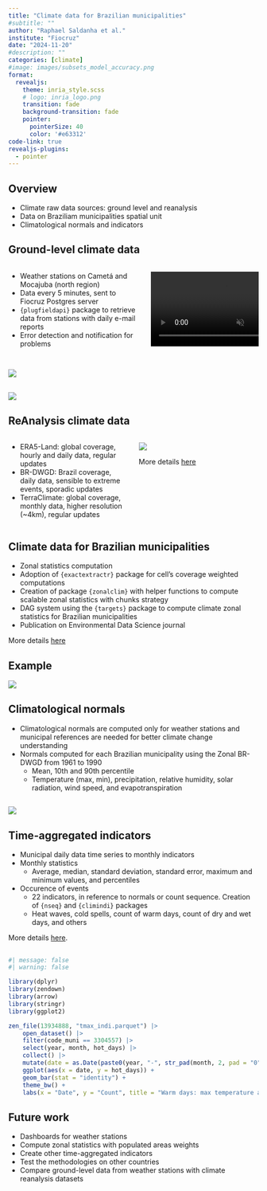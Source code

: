```yaml
---
title: "Climate data for Brazilian municipalities"
#subtitle: ""
author: "Raphael Saldanha et al."
institute: "Fiocruz"
date: "2024-11-20"
#description: ""
categories: [climate]
#image: images/subsets_model_accuracy.png
format:
  revealjs: 
    theme: inria_style.scss
    # logo: inria_logo.png
    transition: fade
    background-transition: fade
    pointer:
      pointerSize: 40
      color: '#e63312'
code-link: true
revealjs-plugins:
  - pointer
---
```


## Overview

-   Climate raw data sources: ground level and reanalysis
-   Data on Braziliam municipalities spatial unit
-   Climatological normals and indicators

## Ground-level climate data

::::: columns
::: {.column width="55%"}
-   Weather stations on Cametá and Mocajuba (north region)
-   Data every 5 minutes, sent to Fiocruz Postgres server
-   `{plugfieldapi}` package to retrieve data from stations with daily e-mail reports
-   Error detection and notification for problems
:::

::: {.column width="45%"}
![](images/estacao_mocajuba.mp4){autoplay="true" loop="true" muted="true"}
:::
:::::

##

![](../talks/images/estacoes_temp.png)

##

![](../talks/images/estacoes_moon.png)

## ReAnalysis climate data

::::: columns
::: {.column width="50%"}
-   [ERA5-Land]{.hl}: global coverage, hourly and daily data, regular updates
-   [BR-DWGD]{.hl}: Brazil coverage, daily data, sensible to extreme events, sporadic updates
-   [TerraClimate]{.hl}: global coverage, monthly data, higher resolution (\~4km), regular updates
:::

::: {.column width="50%"}
![](../data-projects/era5land-daily-latin-america_files/figure-html/unnamed-chunk-1-1.png)

More details [here](https://rfsaldanha.github.io/data-projects/era5land-daily-latin-america.html)
:::
:::::

## Climate data for Brazilian municipalities

-   Zonal statistics computation
-   Adoption of `{exactextractr}` package for cell's coverage weighted computations
-   Creation of package `{zonalclim}` with helper functions to compute scalable zonal statistics with chunks strategy
-   DAG system using the `{targets}` package to compute climate zonal statistics for Brazilian municipalities
-   Publication on Environmental Data Science journal

More details [here](https://rfsaldanha.github.io/data-projects/brazil-climate-zonal-indicators.html)

## Example

![](../data-projects/images/zonal_brdwgd-01.png)

## Climatological normals

-   Climatological normals are computed only for weather stations and municipal references are needed for better climate change understanding
-   Normals computed for each Brazilian municipality using the Zonal BR-DWGD from 1961 to 1990
    -   Mean, 10th and 90th percentile
    -   Temperature (max, min), precipitation, relative humidity, solar radiation, wind speed, and evapotranspiration

## 

![](../data-projects/brazil_climate_normals_indicators_files/figure-html/unnamed-chunk-31-1.png)

## Time-aggregated indicators

-   Municipal daily data time series to monthly indicators
-   Monthly statistics
    -   Average, median, standard deviation, standard error, maximum and minimum values, and percentiles
-   Occurence of events
    -   22 indicators, in reference to normals or count sequence. Creation of `{nseq}` and `{climindi}` packages
    -   Heat waves, cold spells, count of warm days, count of dry and wet days, and others

More details [here](https://rfsaldanha.github.io/data-projects/brazil_climate_normals_indicators.html).

## 

```r
#| message: false
#| warning: false

library(dplyr)
library(zendown)
library(arrow)
library(stringr)
library(ggplot2)

zen_file(13934888, "tmax_indi.parquet") |>
    open_dataset() |>
    filter(code_muni == 3304557) |>
    select(year, month, hot_days) |>
    collect() |>
    mutate(date = as.Date(paste0(year, "-", str_pad(month, 2, pad = "0"), "-", "01"))) |>
    ggplot(aes(x = date, y = hot_days)) +
    geom_bar(stat = "identity") +
    theme_bw() +
    labs(x = "Date", y = "Count", title = "Warm days: max temperature above normal 90th percentile", subtitle = "Rio de Janeiro, RJ")
```

## Future work

-   Dashboards for weather stations
-   Compute zonal statistics with populated areas weights
-   Create other time-aggregated indicators
-   Test the methodologies on other countries
-   Compare ground-level data from weather stations with climate reanalysis datasets